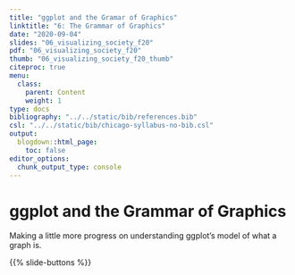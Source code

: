 ```yaml
---
title: "ggplot and the Gramar of Graphics"
linktitle: "6: The Grammar of Graphics"
date: "2020-09-04"
slides: "06_visualizing_society_f20"    
pdf: "06_visualizing_society_f20"
thumb: "06_visualizing_society_f20_thumb"    
citeproc: true
menu:
  class:
    parent: Content
    weight: 1
type: docs
bibliography: "../../static/bib/references.bib"
csl: "../../static/bib/chicago-syllabus-no-bib.csl"
output:
  blogdown::html_page:
    toc: false
editor_options: 
  chunk_output_type: console
---
```


# ggplot and the Grammar of Graphics

Making a little more progress on understanding ggplot's model of what a graph is.

{{% slide-buttons %}}
